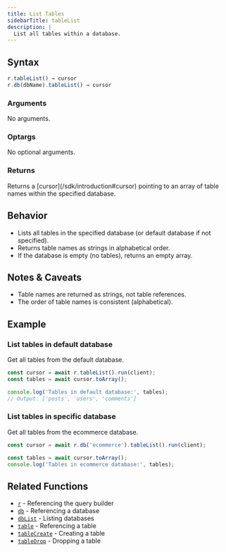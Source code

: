 ```yaml
---
title: List Tables
sidebarTitle: tableList
description: |
  List all tables within a database.
---
```



## Syntax

<CodeGroup>

```ts TypeScript
r.tableList() → cursor
r.db(dbName).tableList() → cursor
```

</CodeGroup>

### Arguments

No arguments.

### Optargs

No optional arguments.

### Returns

<ParamField body="cursor" type="cursor<string>">
  Returns a [cursor](/sdk/introduction#cursor) pointing to an array of table names within the
  specified database.
</ParamField>

## Behavior

- Lists all tables in the specified database (or default database if not specified).
- Returns table names as strings in alphabetical order.
- If the database is empty (no tables), returns an empty array.

## Notes & Caveats

- Table names are returned as strings, not table references.
- The order of table names is consistent (alphabetical).

## Example

### List tables in default database

Get all tables from the default database.

<CodeGroup>

```ts TypeScript
const cursor = await r.tableList().run(client);
const tables = await cursor.toArray();

console.log('Tables in default database:', tables);
// Output: ['posts', 'users', 'comments']
```

</CodeGroup>

### List tables in specific database

Get all tables from the ecommerce database.

<CodeGroup>

```ts TypeScript
const cursor = await r.db('ecommerce').tableList().run(client);

const tables = await cursor.toArray();
console.log('Tables in ecommerce database:', tables);
```

</CodeGroup>

## Related Functions

- [`r`](/sdk/r-root) - Referencing the query builder
- [`db`](/sdk/db) - Referencing a database
- [`dbList`](/sdk/db-list) - Listing databases
- [`table`](/sdk/table) - Referencing a table
- [`tableCreate`](/sdk/table-create) - Creating a table
- [`tableDrop`](/sdk/table-drop) - Dropping a table

<DocumentationFooter />

